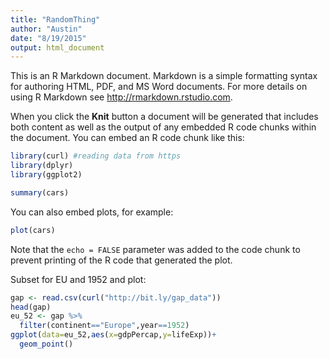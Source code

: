 ```yaml
---
title: "RandomThing"
author: "Austin"
date: "8/19/2015"
output: html_document
---
```


This is an R Markdown document. Markdown is a simple formatting syntax for authoring HTML, PDF, and MS Word documents. For more details on using R Markdown see <http://rmarkdown.rstudio.com>.

When you click the **Knit** button a document will be generated that includes both content as well as the output of any embedded R code chunks within the document. You can embed an R code chunk like this:

```r
library(curl) #reading data from https
library(dplyr)
library(ggplot2)
```




```r
summary(cars)
```

You can also embed plots, for example:

```r
plot(cars)
```

Note that the `echo = FALSE` parameter was added to the code chunk to prevent printing of the R code that generated the plot.



Subset for EU and 1952 and plot:
```r
gap <- read.csv(curl("http://bit.ly/gap_data"))
head(gap)
eu_52 <- gap %>%
  filter(continent=="Europe",year==1952)
ggplot(data=eu_52,aes(x=gdpPercap,y=lifeExp))+
  geom_point()
```

